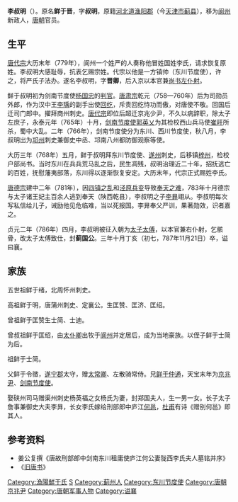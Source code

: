 {{noteTA
|1=鲜于
}}
'''李叔明'''（{{bd|？||787年|11月21日|catIdx=X}}）。原名'''鲜于晋'''，字'''叔明'''，原籍[[河北道|河北道]][[渔阳郡|渔阳郡]]（今[[天津市|天津市]][[蓟县|蓟县]]），移为[[阆州|阆州]]新政人，[[唐朝|唐朝]]官员。

== 生平 ==
[[唐代宗|唐代宗]]大历末年（779年），阆州一个姓严的人奏称他冒姓国姓李氏，请求恢复原姓。李叔明大感耻辱，抗表乞赐宗姓。代宗以他是一方镇帅（东川节度使），许之，将严氏子法办。遂名李叔明，字'''晋卿'''，后入京以本官兼[[尚书左仆射|尚书左仆射]]。

鲜于叔明初为剑南节度使[[杨国忠|杨国忠]]的[[判官|判官]]。[[唐肃宗|唐肃宗]]乾元（758—760年）后为司勋员外郎，作为汉中王[[李瑀|李瑀]]的副手出使[[回纥|回纥]]，斥责回纥恃功而傲，对唐使不敬。回国后迁司门郎中。擢拜商州刺史。[[唐代宗|唐代宗]]即位后超迁京兆少尹，不久以病辞职，除太子左庶子，永泰元年（765年）十月，[[剑南节度使|剑南节度使]][[郭英乂|郭英乂]]为其检校西山兵马使[[崔宁|崔旰]]所杀，蜀中大乱。二年（766年），剑南节度使分为东川、西川节度使，秋八月，李叔明出为[[邛州|邛州]]刺史兼御史中丞、邛南八州都防御观察等使。

大历三年（768年）五月，鲜于叔明拜东川节度使、[[遂州|遂州]]刺史，后移镇[[梓州|梓州]]，检校户部尚书。当时东川在兵兵荒马乱之后，民生凋残，叔明治理近二十年，招抚逃亡的百姓，抚慰藩夷部落，东川得以逐渐恢复安定。大历末年，代宗正式赐姓李氏。

[[唐德宗|唐德宗]]建中二年（781年），因[[四镇之乱|四镇之乱]]和[[泾原兵变|泾原兵变]]导致[[奉天之难|奉天之难]]，783年十月德宗与太子诸王妃主百余人逃到奉天（陕西乾县），李叔明之子[[李昪|李昪]]翊从。李叔明每次写私信给儿子，诫励他见危临难，当以死报国。李昪奉父严训，果著勋效，识者嘉之。

贞元二年（786年）四月，李叔明被征入朝为[[太子太傅|太子太傅]]，以本官兼右仆射，乞骸骨，改太子太傅致仕，封'''蓟国公'''。三年十月丁亥（初七，787年11月21日）卒，谥曰襄。

== 家族 ==
五世祖鲜于绪，北周怀州刺史。

高祖鲜于明，唐蒲州刺史、定襄公。生匡赞、匡济、匡绍。

曾祖鲜于匡赞生士简、士迪。

曾叔祖鲜于匡绍，由[[太仆卿|太仆卿]]出牧于[[阆州|阆州]]并定居后，成为当地豪族。以侄子鲜于士简为后。

祖鲜于士简。

父鲜于令徵，[[遂宁郡|遂宁郡]]太守，赠[[太常卿|太常卿]]、左散骑常侍。兄[[鲜于仲通|鲜于仲通]]，天宝末年为[[京兆尹|京兆尹]]、[[剑南节度使|剑南节度使]]。

娶硖州司马赠渠州刺史杨英福之女杨氏为妻，封郑国夫人，生一男一女。长子太子詹事兼御史大夫李昪，长女李氏嫁给刑部郎中庐江[[何邕|何邕]]，[[杜甫|杜甫]]有诗《赠别何邕》即其人。

== 参考资料 ==
* 姜公复撰《唐故刑部郎中剑南东川租庸使庐江何公妻陇西李氏夫人墓铭并序》
*《[[旧唐书|旧唐书]]》

{{start box}}
{{s-before|[[崔宁|崔宁]]}}
{{s-title|[[唐朝|唐朝]][[尚书右仆射|尚书右仆射]]|786年}}
{{s-after|[[贾耽|贾耽]]}}
{{end box}}

{{Authority control}}

{{DEFAULTSORT:X}}
[[Category:漁陽鮮于氏|Category:漁陽鮮于氏]]
[[Category:鲜于姓|S]]
[[Category:蓟州人|Category:蓟州人]]
[[Category:东川节度使|Category:东川节度使]]
[[Category:唐朝京兆尹|Category:唐朝京兆尹]]
[[Category:唐朝军事人物|Category:唐朝军事人物]]
[[Category:谥襄|Category:谥襄]]